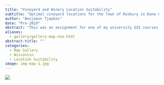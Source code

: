 ```yaml
---
title: "Vineyard and Winery Location Suitability"
subtitle: "Optimal vineyard locations for the Town of Roxbury in Dane County, Wisconsin."
author: "Benjamin Tjepkes"
date: "Pre-2019"
abstract: "This was an assignment for one of my university GIS courses."
aliases: 
  - gallery/gallery-map-one.html
abstract-title: ""
categories:
  - Map Gallery
  - Wisconsin
  - Location Suitability
image: img-map-1.jpg
---
```


![](img-map-1.jpg)




